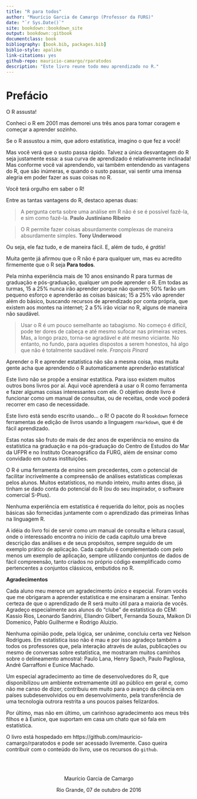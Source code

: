 ```yaml
--- 
title: "R para todos"
author: "Maurício Garcia de Camargo (Professor da FURG)"
date: "`r Sys.Date()`"
site: bookdown::bookdown_site
output: bookdown::gitbook
documentclass: book
bibliography: [book.bib, packages.bib]
biblio-style: apalike
link-citations: yes
github-repo: mauricio-camargo/rparatodos
description: "Este livro reune todo meu aprendizado no R."
---
```


# Prefácio {-}

O R assusta! 

Conheci o R em 2001 mas demorei uns três anos para tomar coragem e começar a aprender sozinho.  

Se o R assustou a mim, que adoro estatística, imagino o que fez a você!

Mas você verá que o susto passa rápido. Talvez  a única desvantagem do R seja justamente essa: a sua curva de aprendizado é relativamente inclinada! Mas conforme você vai aprendendo, vai também entendendo as vantagens do R, que são inúmeras, e quando o susto passar, vai sentir uma imensa alegria em poder fazer as suas coisas no R.

Você terá orgulho em saber o R!

Entre as tantas vantagens do R, destaco apenas duas:

> A pergunta certa sobre uma análise em R não é se é possível fazê-la, e sim como fazê-la. **Paulo Justiniano Ribeiro**

> O R permite fazer coisas absurdamente complexas de maneira absurdamente simples. **Tony Underwood**

Ou seja, ele faz tudo, e de maneira fácil. E, além de tudo, é *grátis*!

Muita gente já afirmou que o R não é para qualquer um, mas eu acredito firmemente que o R seja **Para todos**.

Pela minha experiência mais de 10 anos ensinando R para turmas de graduação e pós-graduação, qualquer um pode aprender o R. Em todas as turmas, 15 a 25% nunca irão aprender porque não querem; 50% farão um pequeno esforço e aprenderão as coisas básicas; 15 a 25% vão aprender além do básico, buscando recursos de aprendizado por conta própria, que existem aos montes na internet; 2 a 5% irão viciar no R, alguns de maneira não saudável.

> Usar o R é um pouco semelhante ao tabagismo. No começo é difícil, pode ter dores de cabeça e até mesmo sufocar nas primeiras vezes. Mas, a longo prazo, torna-se agradável e até mesmo viciante. No entanto, no fundo, para aqueles dispostos a serem honestos, há algo que não é totalmente saudável nele. *François Pinard*

Aprender o R e aprender estatística não são a mesma coisa, mas muita gente acha que aprendendo o R automaticamente aprenderão estatística!

Este livro não se propõe a ensinar estatítica. Para isso existem muitos outros bons livros por aí. Aqui você aprenderá a usar o R como ferramenta e fazer algumas coisas interessantes com ele. O objetivo deste livro é funcionar como um manual de consultas, ou de receitas, onde você poderá recorrer em caso de necessidade. 

Este livro está sendo escrito usando... o R! O pacote do R `bookdown` fornece ferramentas de edição de livros usando a linguagem `rmarkdown`, que é de fácil aprendizado.

Estas notas são fruto de mais de dez anos de experiência no ensino da estatística na graduação e na pós-graduação do Centro de Estudos do Mar da UFPR e no Instituto Oceanográfico da FURG, além de ensinar como convidado em outras instituições.

O R é uma ferramenta de ensino sem precedentes, com o potencial de facilitar incrivelmente a compreensão de análises estatísticas complexas pelos alunos. Muitos estatísticos, no mundo inteiro, muito antes disso, já tinham se dado conta do potencial do R (ou do seu inspirador, o software comercial S-Plus). 

Nenhuma experiência em estatística é requerida do leitor,  pois as noções básicas são fornecidas juntamente com o aprendizado das primeiras linhas na linguagem R.

A idéia do livro foi de servir como um manual de consulta e leitura casual, onde o interessado encontra no início de cada capítulo uma breve descrição das análises e de seus propósitos, sempre seguido de um exemplo prático de aplicação. Cada capítulo é complementado com pelo menos um exemplo de aplicação, sempre utilizando conjuntos de dados de fácil compreensão, tanto criados no próprio código exemplificado como pertencentes a conjuntos clássicos, embutidos no R.

**Agradecimentos**

Cada aluno meu merece um agradecimento único e especial. Foram vocês que me obrigaram a aprender estatística e me ensinaram a ensinar. Tenho certeza de que o aprendizado de R será muito útil para a maioria de vocês. Agradeço especialmente aos alunos do “clube” de estatística do CEM: Kassio Rios, Leonardo Sandrini, Eliandro Gilbert, Fernanda Souza, Maikon Di Domenico, Pablo Guilherme e Rodrigo Aluizio.

Nenhuma opinião pode, pela lógica, ser unânime, concluiu certa vez Nelson Rodrigues. Em estatística isso não é mau e por isso agradeço também a todos os professores que, pela interação através de aulas, publicações ou mesmo de conversas sobre estatística, me mostraram muitos caminhos sobre o delineamento amostral: Paulo Lana, Henry Spach, Paulo Pagliosa, André Garraffoni e Eunice Machado. 

Um especial agradecimento ao time de desenvolvedores do R, que disponibilizou um ambiente extremamente útil ao público em geral e, como não me canso de dizer, contribuiu em muito para o avanço da ciência em países subdesenvolvidos ou em desenvolvimento, pela transferência de uma tecnologia outrora restrita a uns poucos países felizardos. 

Por último, mas não em último, um carinhoso agradecimento aos meus três filhos e à Eunice, que suportam em casa um chato que só fala em estatística.

O livro está hospedado em https://github.com/mauricio-camargo/rparatodos e pode ser acessado livremente. Caso queira contribuir com o conteúdo do livro, use os recursos do `github`.


<br>
<br>

<center>

Maurício Garcia de Camargo

Rio Grande, 07 de outubro de 2016
</center>
